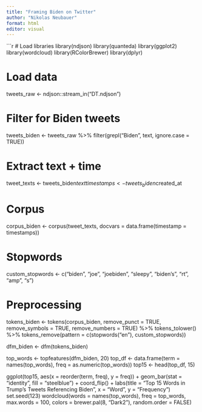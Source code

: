 ```yaml
---
title: "Framing Biden on Twitter"
author: "Nikolas Neubauer"
format: html
editor: visual
---
```


```r
# Load libraries
library(ndjson)
library(quanteda)
library(ggplot2)
library(wordcloud)
library(RColorBrewer)
library(dplyr)

# Load data
tweets_raw <- ndjson::stream_in("DT.ndjson")

# Filter for Biden tweets
tweets_biden <- tweets_raw %>%
  filter(grepl("Biden", text, ignore.case = TRUE))

# Extract text + time
tweet_texts <- tweets_biden$text
timestamps <- tweets_biden$created_at

# Corpus
corpus_biden <- corpus(tweet_texts, docvars = data.frame(timestamp = timestamps))

# Stopwords
custom_stopwords <- c("biden", "joe", "joebiden", "sleepy", "biden's", "rt", "amp", "s")

# Preprocessing
tokens_biden <- tokens(corpus_biden,
                       remove_punct = TRUE,
                       remove_symbols = TRUE,
                       remove_numbers = TRUE) %>%
  tokens_tolower() %>%
  tokens_remove(pattern = c(stopwords("en"), custom_stopwords))

dfm_biden <- dfm(tokens_biden)

top_words <- topfeatures(dfm_biden, 20)
top_df <- data.frame(term = names(top_words), freq = as.numeric(top_words))
top15 <- head(top_df, 15)

ggplot(top15, aes(x = reorder(term, freq), y = freq)) +
  geom_bar(stat = "identity", fill = "steelblue") +
  coord_flip() +
  labs(title = "Top 15 Words in Trump's Tweets Referencing Biden",
       x = "Word", y = "Frequency")
set.seed(123)
wordcloud(words = names(top_words),
          freq = top_words,
          max.words = 100,
          colors = brewer.pal(8, "Dark2"),
          random.order = FALSE)
